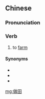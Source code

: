 ==Chinese==
{{zh-forms|alt=作田,做塍-Min Nan}}

===Pronunciation===
{{zh-pron
|h=pfs=cho-thièn
|mn=kh:chò-chhân/tp:chòe-chhân
|cat=v
}}

===Verb===
{{zh-verb}}

# {{lb|zh|Min Nan|Hakka}} to [[farm]]

====Synonyms====
* {{zh-l|做穡|[[chò-sit]], [[chòe-sit]]}}
* {{zh-l|作穡|tr=choh-sit}}
* {{zh-l|種田|chèng-chhân}}

[[mg:做田]]